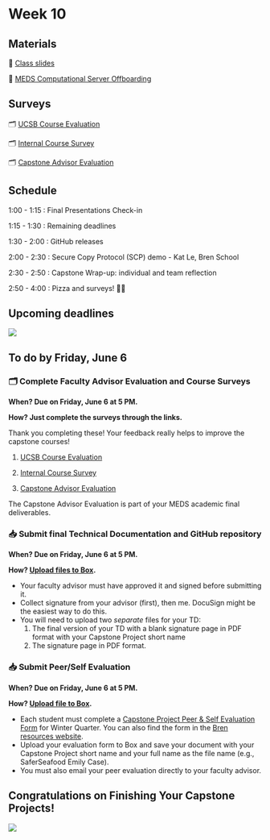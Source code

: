 # Week 10

## Materials

📕 [Class slides](https://docs.google.com/presentation/d/1gGLS3jzgc0AGBM6ktiJsKK7C5b8buPxiNIeZokrgY_Q/edit?usp=sharing)

📗 [MEDS Computational Server Offboarding](https://docs.google.com/presentation/d/1hA1uWbd2hh_yjHhSmQOUlzkHbWBMGPXYxES_vXG53Hc/edit?slide=id.g35e6e6f2d1d_0_5#slide=id.g35e6e6f2d1d_0_5)

## Surveys

🗂 [UCSB Course Evaluation](https://ucsb.bluera.com/ucsb)

🗂 [Internal Course Survey](https://docs.google.com/forms/d/e/1FAIpQLSefV4zsK_ME85Dbled1o6xZTZHgRcSKUGEsozbYxov5kpkFYQ/viewform?usp=header)

🗂 [Capstone Advisor Evaluation](https://ucsb.co1.qualtrics.com/jfe/form/SV_eFkt8W8NC512s2W)

## Schedule

1:00 - 1:15 : Final Presentations Check-in

1:15 - 1:30 : Remaining deadlines

1:30 - 2:00 : GitHub releases

2:00 - 2:30 : Secure Copy Protocol (SCP) demo -  Kat Le, Bren School

2:30 - 2:50 : Capstone Wrap-up: individual and team reflection

2:50 - 4:00 : Pizza and surveys! 🍕😋


## Upcoming deadlines

![](/411b_spring/images/411b_2025_deadlines7.png)

## To do by Friday, June 6

### 🗂 Complete Faculty Advisor Evaluation and Course Surveys

**When? Due on Friday, June 6 at 5 PM.**

**How? Just complete the surveys through the links.**

Thank you completing these! Your feedback really helps to improve the capstone courses!

1. [UCSB Course Evaluation](https://ucsb.bluera.com/ucsb)

2. [Internal Course Survey](https://docs.google.com/forms/d/e/1FAIpQLSc5ytdKeI0vduJyZMYPBHBsxSi1-ct6su6KyQ22U0jf9688hA/viewform?usp=pp_url)

3. [Capstone Advisor Evaluation](https://ucsb.co1.qualtrics.com/jfe/form/SV_eFkt8W8NC512s2W)

The Capstone Advisor Evaluation is part of your MEDS academic final deliverables.

### 📥 Submit final Technical Documentation and GitHub repository

**When? Due on Friday, June 6 at 5 PM.**

**How? [Upload files to Box](https://ucsb.app.box.com/f/3825d6797ae94eb3bf50e94bb0bbe1cb).**

- Your faculty advisor must have approved it and signed before submitting it.
- Collect signature from your advisor (first), then me. DocuSign might be the easiest way to do this.
- You will need to upload two *separate* files for your TD:
    1. The final version of your TD with a blank signature page in PDF format with your Capstone Project short name 
    2. The signature page in PDF format.

### 📥  Submit Peer/Self Evaluation
**When? Due on Friday, June 6 at 5 PM.**

**How? [Upload file to Box](https://ucsb.app.box.com/f/894684b7664a4a018f3caee42d067139).**

- Each student must complete a [Capstone Project Peer & Self Evaluation Form](https://docs.google.com/document/d/1TVoy2lkgngVSVfaeYptlxgegg_y-Sb2B/edit?usp=share_link&ouid=111507336322611936333&rtpof=true&sd=true) for Winter Quarter. You can also find the form in the [Bren resources website](https://bren.ucsb.edu/academic-resources-current-students).
- Upload your evaluation form to Box and save your document with your Capstone Project short name and your full name as the file name (e.g., SaferSeafood Emily Case).
- You must also email your peer evaluation directly to your faculty advisor. 

## Congratulations on Finishing Your Capstone Projects!

![](/411b_spring/images/commencement.png)